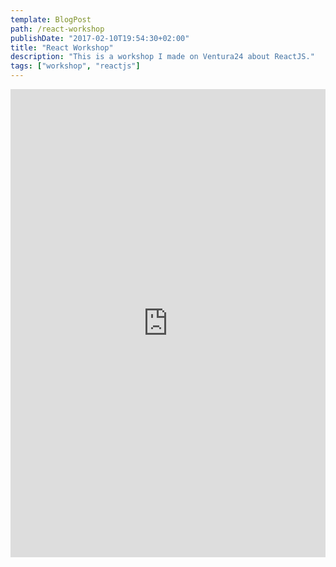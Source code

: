 ```yaml
---
template: BlogPost
path: /react-workshop
publishDate: "2017-02-10T19:54:30+02:00"
title: "React Workshop"
description: "This is a workshop I made on Ventura24 about ReactJS."
tags: ["workshop", "reactjs"]
---
```


<iframe
	src="https://docs.google.com/presentation/d/e/2PACX-1vSbxoHsJUcuRc8telS8tjxUAhSe3TuBqCvpjY5txYlI-eeRkhOH8qvyiGXbDPbqdQzrHj5ORs0BTvWh/embed?start=false&loop=false&delayms=3000"
	frameborder="0"
	width="100%"
	height="749"
	allowfullscreen="true"
	mozallowfullscreen="true"
	webkitallowfullscreen="true"
></iframe>

